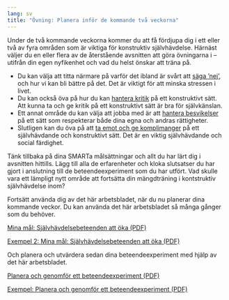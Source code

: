 ```yaml
---
lang: sv
title: "Övning: Planera inför de kommande två veckorna"
---
```


Under de två kommande veckorna kommer du att få fördjupa dig i ett eller
två av fyra områden som är viktiga för konstruktiv självhävdelse. Härnäst väljer du en eller
flera av de återstående avsnitten att göra övningarna i -- utifrån din egen nyfikenhet och vad du
helst önskar att träna på.

-   Du kan välja att titta närmare på varför det ibland är svårt att [säga
    ’nej’](6-0.qmd)\xpageref{sec-sayno}, och hur vi kan bli bättre på det. Det är viktigt för att
    minska stressen i livet.
-   Du kan också öva på hur du kan [hantera kritik](7-0.qmd)\xpageref{sec-critique} på ett
    konstruktivt sätt. Att kunna ta och ge kritik på ett konstruktivt
    sätt är bra för självkänslan.
-   Ett annat område du kan välja att jobba med är att [hantera besvikelser](8-0.qmd)\xpageref{sec-disappointments} på ett
    sätt som respekterar både dina egna och andras rättigheter.
-   Slutligen kan du öva på att [ta emot och ge komplimanger](9-0.qmd)\xpageref{sec-compliments} på ett självhävdande och konstruktivt sätt. Det är en viktig självhävdande och social färdighet.

Tänk tillbaka på dina SMARTa målsättningar och allt du har lärt dig
i avsnitten hittills. Lägg till alla de erfarenheter och
kloka slutsatser du har gjort i anslutning till de beteendeexperiment som du har utfört. Vad skulle vara ett lämpligt nytt område att
fortsätta din mängdträning i kontstruktiv självhävdelse inom?

Fortsätt använda dig av det här arbetsbladet, när du nu planerar dina kommande veckor. Du kan använda det här arbetsbladet så många gånger som du behöver.

::: {.content-visible when-format="html"}
[Mina mål: Självhävdelsebeteenden att öka (PDF)](forms/100respekt-SMARTa-mal.pdf){.bi-filetype-pdf}
:::
\xqrform{Mina mål: Självhävdelsebeteenden att öka (PDF)}{forms/100respekt-SMARTa-mal.pdf}

::: {.content-visible when-format="html"}
[Exempel 2: Mina mål: Självhävdelsebeteenden att öka (PDF)](forms/100respekt-exempel-2-SMARTa-mal.pdf){.bi-filetype-pdf}
:::
\xqrform{Exempel 2: Mina mål: Självhävdelsebeteenden att öka (PDF)}{forms/100respekt-exempel-2-SMARTa-mal.pdf}

Och planera och utvärdera sedan dina beteendeexperiment med hjälp av det här arbetsbladet.

::: {.content-visible when-format="html"}
[Planera och genomför ett beteendeexperiment (PDF)](forms/100respekt-beteendeexperiment.pdf){.bi-filetype-pdf}
:::
\xqrform{Planera och genomför ett beteendeexperiment (PDF)}{forms/100respekt-beteendeexperiment.pdf}

::: {.content-visible when-format="html"}
[Exempel: Planera och genomför ett beteendeexperiment (PDF)](forms/100respekt-exempel-beteendeexperiment.pdf){.bi-filetype-pdf}
:::
\xqrform{Exempel: Planera och genomför ett beteendeexperiment (PDF)}{forms/100respekt-exempel-beteendeexperiment.pdf}
